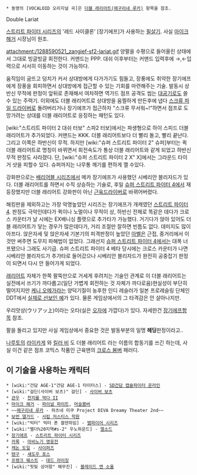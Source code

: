  * 동명의 [VOCALOID 오리지널 곡]은 [[더블 래리어트(메구리네 루카)]] 항목을 참조.

Double Lariat

[[스트리트 파이터 시리즈]]의 '레드 사이클론' [장기에프]가 사용하는 [[필살기]]. 사실 [[마이크 해거]] 시장님이 원조.

attachment:/1288590521_zangief-sf2-lariat.gif
양팔을 수평으로 들어올린 상태에서 그대로 빙글빙글 회전한다. 커맨드는 PPP. 대쉬 이후부터는 커맨드 입력후에 →,←입력으로 서서히 이동하는 것이 가능하다.

움직임이 굼뜨고 덩치가 커서 상대방에게 다가가기도 힘들고, 장풍에도 취약한 장기에프에게 장풍을 회피하면서 상대방에게 접근할 수 있는 기회를 마련해주는 기술. 발동시 상반신 무적에 판정이 앞뒤로 존재해서 여차하면 역가드 점프 공격도 씹는 [[대공기]]로도 쓸 수 있는 주력기. 이외에도 더블 래리어트로 상대방을 움찔하게 만든후에 냅다 [[스크류 파일 드라이버]]로 돌려버리거나 장기에프가 접근하자 "스크류 무서워~!"하면서 점프로 도망가려는 상대를 더블 래리어트로 응징하는 패턴도 있다.

[wiki:"스트리트 파이터 2 대쉬 터보" 스파2 터보]에서는 파생형으로 하이 스피드 더블 래리어트가 추가되었다. 커맨드는 KKK. 더블 래리어트보다 더 빨리 돌고, 빨리 끝난다. 그리고 이쪽은 하반신이 무적. 하지만 [wiki:"슈퍼 스트리트 파이터 2" 슈퍼]부터는 퀵 더블 래리어트로 명칭이 바뀌면서 회전속도가 통상 더블 래리어트와 같게 되었고 하반신 무적 판정도 사라졌다. 단, [wiki:"슈퍼 스트리트 파이터 2 X" X]에서는 그라운드 타이거 샷을 피할수 있다. 슈퍼까지는 나무통 깨기를 편하게 깰 수있다.

강화판으로는 [[배리어블 시리즈]]에서 메카 장기에프가 사용했던 시베리안 블리자드가 있다. 더블 래리어트를 하면서 수직 상승하는 기술로, 후일 [[슈퍼 스트리트 파이터 4]]에서 재등장했지만 더블 래리어트 강화판이 아닌 [[근육드라이버]]로 바뀌어버렸다.

해킹판을 제외하고는 가장 악명높았던 시리즈는 장기에프가 개캐였던 [[스트리트 파이터 4]]. 판정도 극악인데다가 퀵이나 노멀이나 무적이 상, 하반신 전체로 똑같은 데다가 크로스 카운터가 날 시에는 EX배니싱 플랫으로 추가타가 가능했다. 거기다가 앉아 있어도 더블 래리어트가 닿는 경우가 많은데다가, 거리 조절만 잘하면 빈틈도 없다. 데미지도 많이 아프다. 앉은자세 및 앉은자세 기본기의 피격판정이 높았던 [[아벨]]은 근접, 중거리에서 이것만 써주면 도무지 파해법이 없었다. 그래선지 [[슈퍼 스트리트 파이터 4]]에서는 대폭 너프됐으나 그래도 사기급. 슈퍼 스트리트 파이터 4 베타 당시에는 크로스 카운터가 나면 시베리안 블리자드가 추가타로 들어갔으나 시베리안 블리자드가 완전히 공중잡기 판정이 되면서 다시 안 들어가게 되었다.

[[래리어트]] 자체가 한쪽 팔뚝만으로 거세게 후려치는 기술인 관계로 이 더블 래리어트는 실전에서 쓰기가 까다롭고(일단 가볍게 회전하는 것 자체가 까다로움)현실성이 부단히 떨어지지만 [[케니 오메가]]라는 양덕기질이 농후한 인디 레슬러가 일본 프로레슬링 단체인 DDT에서 [http://japcho0731.egloos.com/2341243 실제로 선보인 예]가 있다. 물론 게임상에서의 그 타격감은 안 살아나지만.

우리앗상(ウリアッ上)이라는 오타(실은 [[오자]]에 가깝다)가 있다. 자세한건 [[장기에프]]항목 참조.

팔을 돌리고 있지만 사실 게임상에서 중요한 것은 발동부분의 일명 '''헤딩'''판정이라고..

[[나루토]]의 [[라이카게]] 와 [[킬러 비]] 도 더블 래리어트 라는 이름의 합동기를 쓰긴 하는데, 사실 이건 같은 점프 코믹스 작품인 근육맨의 [[크로스 봄버]] 패러디.

== 이 기술을 사용하는 캐릭터 ==
 * [wiki:"건담 AGE-1"건담 AGE-1 타이터스] - [[SD건담 캡슐파이터 온라인]] 
 * [wiki:"걸딘(사이버 보츠)" 걸딘] - [[사이버 보츠]]
 * [[관우]] - [[천지를 먹다 II]]
 * [[마이크 해거]] - [[파이널 파이트]], [[머슬봄버]]
 * ~~[[메구리네 루카]] - 하츠네 미쿠 Project DIVA Dreamy Theater 2nd~~
 * [[보먼 델가드]] - [[사립 저스티스 학원]]
 * [wiki:"빅터" 빅터 폰 겔덴하임] - [[뱀파이어 시리즈]]
 * [wiki:"벨더%20지역#s-2" 우노하운드] - [[엘소드]]
 * [[장기에프]] - [[스트리트 파이터 시리즈]]
 * [[카록]] - [[마비노기 영웅전]]
 * [[캐논 도일]] - [[사이퍼즈]]
 * [[텐구]] - [[섀도우 포스]]
 * [[프랭크 웨스트]] - [[데드 라이징]]
 * [wiki:"핏빛 상어항" 해무진] - [[블레이드 앤 소울]]
